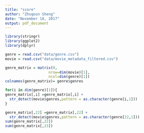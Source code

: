 ```yaml
---
title: "score"
author: "Zhuqoun Sheng"
date: "November 18, 2017"
output: pdf_document
---
```


```r
library(stringr)
library(ggplot2)
library(dplyr)

genre = read.csv("data/genre.csv")
movie = read.csv("data/movie_metadata_filtered.csv")

genre_matrix = matrix(0,
                    nrow=dim(movie)[1],
                    ncol=dim(genre)[1])
colnames(genre_matrix)= genre$genres

for(i in dim(genre)[1]){
genre_matrix[,i] =genre_matrix[,i] + 
  str_detect(movie$genres,pattern = as.character(genre[i,1]))
}

genre_matrix[,22] =genre_matrix[,22] + 
  str_detect(movie$genres,pattern = as.character(genre[22,1]))
sum(genre_matrix[,22])
sum(genre_matrix[,23])

```

